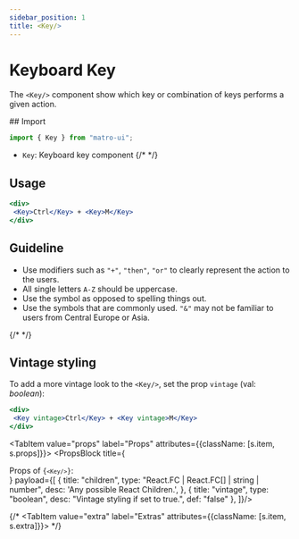 ```yaml
---
sidebar_position: 1
title: <Key/>
---
```



# Keyboard Key

The `<Key/>` component show which key or combination of keys performs a given action.

<Sources 
  git="https://github.com/matro-ui/matro-ui/tree/main/src/other/Key"
  npmjs="https://www.npmjs.com/package/matro-ui" 
  name="Key"
/>


<div className={s.tabs}>
<Tabs className={s.parent}>
  <TabItem value="usage" label="Usage" attributes={{className: [s.item, s.usage]}}>
## Import 

```jsx
import { Key } from "matro-ui";
```
- `Key`: Keyboard key component
{/*  */}

 ## Usage

 ```jsx live 
<div>
  <Key>Ctrl</Key> + <Key>M</Key>
</div>
```

## Guideline

- Use modifiers such as `"+"`, `"then"`, `"or"` to clearly represent the action to the users.
- All single letters `A-Z` should be uppercase.
- Use the symbol as opposed to spelling things out.
- Use the symbols that are commonly used. `"&"` may not be familiar to users from Central Europe or Asia.

 {/*  */}


 ## Vintage styling

 To add a more vintage look to the `<Key/>`, set the prop `vintage` (val: <I>boolean</I>):

 ```jsx live 
<div>
  <Key vintage>Ctrl</Key> + <Key vintage>M</Key>
</div>
```
 
 
  </TabItem>




  <TabItem value="props" label="Props" attributes={{className: [s.item, s.props]}}>
    <PropsBlock title={<div>Props of <code>{`<Key/>`}</code>:</div>} payload={[
    {
      title: "children",
      type: "React.FC | React.FC[] | string | number",
      desc: 'Any possible React Children.',
    },
    {
      title: "vintage",
      type: "boolean",
      desc: "Vintage styling if set to true.",
      def: "false"
    },
    ]}/>

  </TabItem>



  {/* <TabItem value="extra" label="Extras" attributes={{className: [s.item, s.extra]}}>
  </TabItem> */}



</Tabs>
</div>
